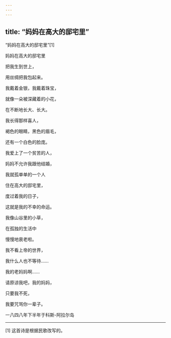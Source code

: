 ```yaml
---
---
---
```

title: “妈妈在高大的邸宅里”
---



“妈妈在高大的邸宅里”[1]


妈妈在高大的邸宅里

把我生到世上，

用丝绸把我包起来。





我戴着金银，我戴着珠宝，

就像一朵被深藏着的小花，

在不断地长大、长大。





我长得那样喜人，

褐色的眼睛，黑色的眉毛，

还有一个白色的脸庞。





我爱上了一个贫苦的人，

妈妈不允许我跟他结婚，

我就孤单单的一个人





住在高大的邸宅里，

度过着我的日子，

这就是我的不幸的命运。





我像山谷里的小草，

在孤独的生活中

慢慢地衰老啦。





我不看上帝的世界，

我什么人也不等待……

我的老妈妈啊……





请原谅我吧，我的妈妈，

只要我不死，

我要咒骂你一辈子。

一八四八年下半年于科斯-阿拉尔岛



* * *



[1] 这首诗是根据民歌改写的。